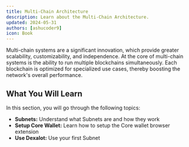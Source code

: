 ```yaml
---
title: Multi-Chain Architecture
description: Learn about the Multi-Chain Architecture.
updated: 2024-05-31
authors: [ashucoder9]
icon: Book
---
```


Multi-chain systems are a significant innovation, which provide greater scalability, customizability, and independence. At the core of multi-chain systems is the ability to run multiple blockchains simultaneously. Each blockchain is optimized for specialized use cases, thereby boosting the network's overall performance.

## What You Will Learn

In this section, you will go through the following topics:

- **Subnets:** Understand what Subnets are and how they work
- **Setup Core Wallet:** Learn how to setup the Core wallet browser extension
- **Use Dexalot:** Use your first Subnet
